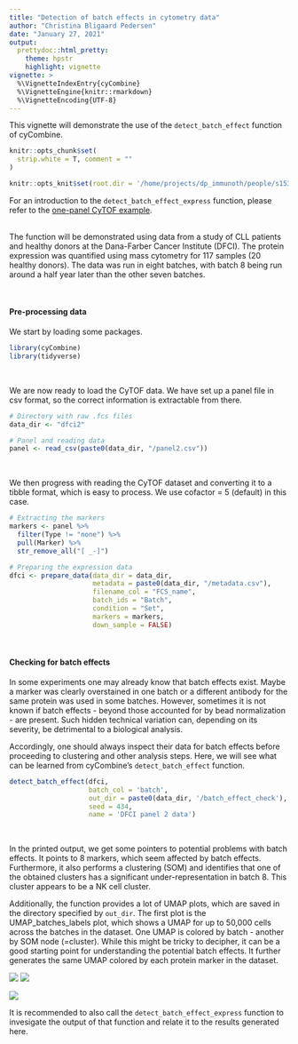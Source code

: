 ```yaml
---
title: "Detection of batch effects in cytometry data"
author: "Christina Bligaard Pedersen"
date: "January 27, 2021"
output: 
  prettydoc::html_pretty:
    theme: hpstr
    highlight: vignette
vignette: >
  %\VignetteIndexEntry{cyCombine}
  %\VignetteEngine{knitr::rmarkdown}
  %\VignetteEncoding{UTF-8}
---
```


This vignette will demonstrate the use of the `detect_batch_effect` function of cyCombine.


```r
knitr::opts_chunk$set(
  strip.white = T, comment = ""
)

knitr::opts_knit$set(root.dir = '/home/projects/dp_immunoth/people/s153398/cyCombine/_data/')

```

For an introduction to the `detect_batch_effect_express` function, please refer to the [one-panel CyTOF example](https://htmlpreview.github.io/?https://github.com/shdam/cyCombine/blob/master/vignettes/CyTOF_1panel.html).

<br>
The function will be demonstrated using data from a study of CLL patients and healthy donors at the Dana-Farber Cancer Institute (DFCI). The protein expression was quantified using mass cytometry for 117 samples (20 healthy donors). The data was run in eight batches, with batch 8 being run around a half year later than the other seven batches. 


<br>

#### Pre-processing data

We start by loading some packages.

```r
library(cyCombine)
library(tidyverse)

```


<br>

We are now ready to load the CyTOF data. We have set up a panel file in csv format, so the correct information is extractable from there.

```r
# Directory with raw .fcs files
data_dir <- "dfci2"

# Panel and reading data
panel <- read_csv(paste0(data_dir, "/panel2.csv"))

```

<br>

We then progress with reading the CyTOF dataset and converting it to a tibble format, which is easy to process. We use cofactor = 5 (default) in this case.


```r
# Extracting the markers
markers <- panel %>%
  filter(Type != "none") %>%
  pull(Marker) %>%
  str_remove_all("[ _-]")

# Preparing the expression data
dfci <- prepare_data(data_dir = data_dir,
                     metadata = paste0(data_dir, "/metadata.csv"),
                     filename_col = "FCS_name",
                     batch_ids = "Batch",
                     condition = "Set",
                     markers = markers,
                     down_sample = FALSE)

```

<br>

#### Checking for batch effects
In some experiments one may already know that batch effects exist. Maybe a marker was clearly overstained in one batch or a different antibody for the same protein was used in some batches. However, sometimes it is not known if batch effects - beyond those accounted for by bead normalization - are present. Such hidden technical variation can, depending on its severity, be detrimental to a biological analysis. 

Accordingly, one should always inspect their data for batch effects before proceeding to clustering and other analysis steps. Here, we will see what can be learned from cyCombine's `detect_batch_effect` function.

```r
detect_batch_effect(dfci,
                    batch_col = 'batch',
                    out_dir = paste0(data_dir, '/batch_effect_check'), 
                    seed = 434,
                    name = 'DFCI panel 2 data')

```
<br>

In the printed output, we get some pointers to potential problems with batch effects. It points to 8 markers, which seem affected by batch effects. Furthermore, it also performs a clustering (SOM) and identifies that one of the obtained clusters has a significant under-representation in batch 8. This cluster appears to be a NK cell cluster. 


Additionally, the function provides a lot of UMAP plots, which are saved in the directory specified by `out_dir`. The first plot is the UMAP_batches_labels plot, which shows a UMAP for up to 50,000 cells across the batches in the dataset. One UMAP is colored by batch - another by SOM node (=cluster). While this might be tricky to decipher, it can be a good starting point for understanding the potential batch effects. It further generates the same UMAP colored by each protein marker in the dataset. 

![](images/UMAP_batches_labels.png)
![](images/UMAP_batches_labelsCD56.png)

![](images/UMAP_batches_labelsCD16.png)

It is recommended to also call the `detect_batch_effect_express` function to invesigate the output of that function and relate it to the results generated here.
<br>


